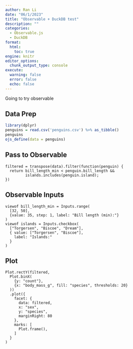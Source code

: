 ```yaml
---
author: Ran Li
date: "06/1/2023"
title: "Observable + DuckDB test"
description: ""
categories:
  - Observable.js
  - DuckDB
format: 
  html:
    toc: true
engine: knitr  
editor_options: 
  chunk_output_type: console
execute:
  warning: false
  error: false
  echo: false
---
```


Going to try observable

## Data Prep

```r
library(dplyr)
penguins = read.csv('penguins.csv') %>% as_tibble()
penguins 
ojs_define(data = penguins)
```


## Pass to Observable

```ojs
filtered = transpose(data).filter(function(penguin) {
  return bill_length_min < penguin.bill_length &&
         islands.includes(penguin.island);
})
```


## Observable Inputs
```ojs
viewof bill_length_min = Inputs.range(
  [32, 50], 
  {value: 35, step: 1, label: "Bill length (min):"}
)
viewof islands = Inputs.checkbox(
  ["Torgersen", "Biscoe", "Dream"], 
  { value: ["Torgersen", "Biscoe"], 
    label: "Islands:"
  }
)
```

## Plot

```ojs
Plot.rectY(filtered, 
  Plot.binX(
    {y: "count"}, 
    {x: "body_mass_g", fill: "species", thresholds: 20}
  ))
  .plot({
    facet: {
      data: filtered,
      x: "sex",
      y: "species",
      marginRight: 80
    },
    marks: [
      Plot.frame(),
    ]
  }
)
```
